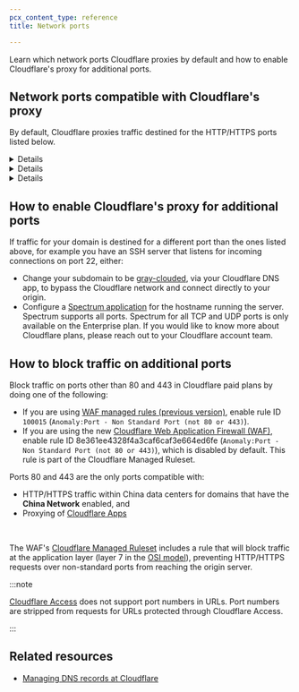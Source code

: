 ```yaml
---
pcx_content_type: reference
title: Network ports

---
```



Learn which network ports Cloudflare proxies by default and how to enable Cloudflare's proxy for additional ports.

## Network ports compatible with Cloudflare's proxy

By default, Cloudflare proxies traffic destined for the HTTP/HTTPS ports listed below.


<Details header="HTTP ports supported by Cloudflare">

* 80
* 8080
* 8880
* 2052
* 2082
* 2086
* 2095


</Details>


<Details header="HTTPS ports supported by Cloudflare">

* 443
* 2053
* 2083
* 2087
* 2096
* 8443


</Details>


<Details header="Ports supported by Cloudflare, but with caching disabled">

* 2052
* 2053
* 2082
* 2083
* 2086
* 2087
* 2095
* 2096
* 8880
* 8443

:::note


Enterprise customers that want to enable caching on these ports can do so by creating a [cache rule](/cache/how-to/cache-rules/settings/#caching-on-port-enterprise-only).


:::


</Details>

## How to enable Cloudflare's proxy for additional ports

If traffic for your domain is destined for a different port than the ones listed above, for example you have an SSH server that listens for incoming connections on port 22, either:

* Change your subdomain to be [gray-clouded](/dns/manage-dns-records/reference/proxied-dns-records/), via your Cloudflare DNS app, to bypass the Cloudflare network and connect directly to your origin.
* Configure a [Spectrum application](/spectrum/get-started/) for the hostname running the server. Spectrum supports all ports. Spectrum for all TCP and UDP ports is only available on the Enterprise plan. If you would like to know more about Cloudflare plans, please reach out to your Cloudflare account team.

## How to block traffic on additional ports

Block traffic on ports other than 80 and 443 in Cloudflare paid plans by doing one of the following:

* If you are using [WAF managed rules (previous version)](/waf/reference/legacy/old-waf-managed-rules/), enable rule ID `100015` (`Anomaly:Port - Non Standard Port (not 80 or 443)`).
* If you are using the new [Cloudflare Web Application Firewall (WAF)](/waf/), enable rule ID 8e361ee4328f4a3caf6caf3e664ed6fe (`Anomaly:Port - Non Standard Port (not 80 or 443)`), which is disabled by default. This rule is part of the Cloudflare Managed Ruleset.

Ports 80 and 443 are the only ports compatible with:

* HTTP/HTTPS traffic within China data centers for domains that have the **China Network** enabled, and
* Proxying of [Cloudflare Apps](https://cloudflareapps.com/apps/developer/docs/getting-started)

<Render file="open-ports-blocked-traffic" product="waf" /> <br/>

The WAF's [Cloudflare Managed Ruleset](/waf/managed-rules/reference/cloudflare-managed-ruleset/) includes a rule that will block traffic at the application layer (layer 7 in the [OSI model](https://www.cloudflare.com/learning/ddos/glossary/open-systems-interconnection-model-osi/)), preventing HTTP/HTTPS requests over non-standard ports from reaching the origin server.

:::note


[Cloudflare Access](/cloudflare-one/) does not support port numbers in URLs. Port numbers are stripped from requests for URLs protected through Cloudflare Access.


:::

## Related resources

* [Managing DNS records at Cloudflare](/dns/manage-dns-records/how-to/create-dns-records/)
